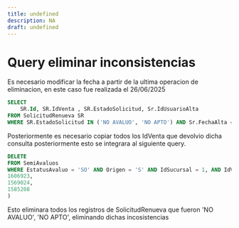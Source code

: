 ```yaml
---
title: undefined
description: NA
draft: undefined
---
```


# Query eliminar inconsistencias

Es necesario modificar la fecha a partir de la ultima operacion de eliminacion, en este caso fue realizada el 26/06/2025

```sql
SELECT 
	SR.Id, SR.IdVenta , SR.EstadoSolicitud, Sr.IdUsuarioAlta
FROM SolicitudRenueva SR
WHERE SR.EstadoSolicitud IN ('NO AVALUO', 'NO APTO') AND Sr.FechaAlta = '26/06/2025'
```

Posteriormente es necesario copiar todos los IdVenta que devolvio dicha consulta posteriormente esto se integrara al siguiente query.


```sql
DELETE
FROM SemiAvaluos 
WHERE EstatusAvaluo = 'SO' AND Origen = 'S' AND IdSucursal = 1, AND IdVenta IN (
1606923,
1569024,
1585208
)
```

Esto eliminara todos los registros de SolicitudRenueva que fueron 'NO AVALUO', 'NO APTO', eliminando dichas incosistencias